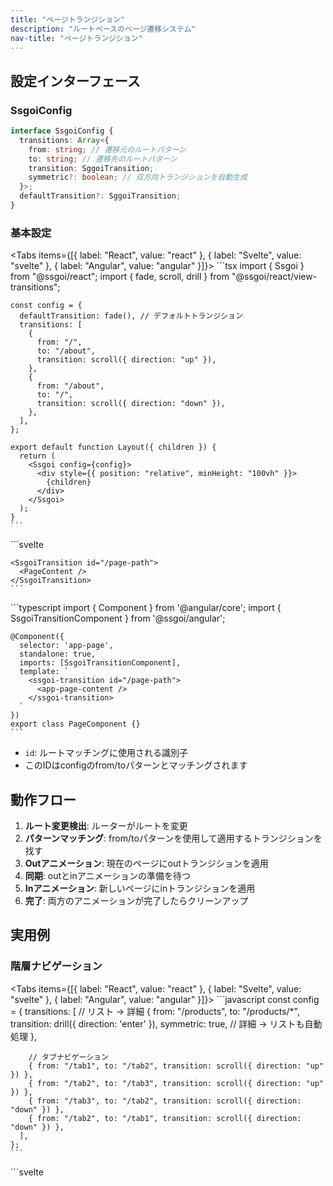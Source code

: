 ```yaml
---
title: "ページトランジション"
description: "ルートベースのページ遷移システム"
nav-title: "ページトランジション"
---
```


## 設定インターフェース

### SsgoiConfig

```typescript
interface SsgoiConfig {
  transitions: Array<{
    from: string; // 遷移元のルートパターン
    to: string; // 遷移先のルートパターン
    transition: SggoiTransition;
    symmetric?: boolean; // 双方向トランジションを自動生成
  }>;
  defaultTransition?: SggoiTransition;
}
```

### 基本設定

<Tabs items={[{ label: "React", value: "react" }, { label: "Svelte", value: "svelte" }, { label: "Angular", value: "angular" }]}>
  <TabPanel value="react">
    ```tsx
    import { Ssgoi } from "@ssgoi/react";
    import { fade, scroll, drill } from "@ssgoi/react/view-transitions";

    const config = {
      defaultTransition: fade(), // デフォルトトランジション
      transitions: [
        {
          from: "/",
          to: "/about",
          transition: scroll({ direction: "up" }),
        },
        {
          from: "/about",
          to: "/",
          transition: scroll({ direction: "down" }),
        },
      ],
    };

    export default function Layout({ children }) {
      return (
        <Ssgoi config={config}>
          <div style={{ position: "relative", minHeight: "100vh" }}>
            {children}
          </div>
        </Ssgoi>
      );
    }
    ```
  </TabPanel>
  <TabPanel value="svelte">
    ```svelte
    <script>
      import { Ssgoi } from "@ssgoi/svelte";
      import { fade, scroll, drill } from "@ssgoi/svelte/view-transitions";

      const config = {
        defaultTransition: fade(), // デフォルトトランジション
        transitions: [
          {
            from: "/",
            to: "/about",
            transition: scroll({ direction: "up" }),
          },
          {
            from: "/about",
            to: "/",
            transition: scroll({ direction: "down" }),
          },
        ],
      };
    </script>

    <Ssgoi {config}>
      <div style="position: relative; min-height: 100vh;">
        <slot />
      </div>
    </Ssgoi>
    ```
  </TabPanel>
  <TabPanel value="angular">
    ```typescript
    import { Component } from '@angular/core';
    import { Ssgoi } from '@ssgoi/angular';
    import { fade, scroll } from '@ssgoi/angular/view-transitions';
    import type { SsgoiConfig } from '@ssgoi/angular';

    @Component({
      selector: 'app-root',
      standalone: true,
      imports: [Ssgoi],
      template: `
        <ssgoi [config]="ssgoiConfig">
          <div style="position: relative; min-height: 100vh;">
            <router-outlet />
          </div>
        </ssgoi>
      `
    })
    export class AppComponent {
      ssgoiConfig: SsgoiConfig = {
        defaultTransition: fade(), // デフォルトトランジション
        transitions: [
          {
            from: '/',
            to: '/about',
            transition: scroll({ direction: 'up' })
          },
          {
            from: '/about',
            to: '/',
            transition: scroll({ direction: 'down' })
          }
        ]
      };
    }
    ```
  </TabPanel>
</Tabs>

## ルートマッチングルール

### パターンタイプ

1. **完全一致**: `/home` → `/home`と完全に一致
2. **ワイルドカードサフィックス**: `/products/*` → `/products/123`にマッチ
3. **完全ワイルドカード**: `*` → すべてのルートにマッチ

### マッチング優先度

より具体的なパターンが優先されます：

```javascript
transitions: [
  // 第1優先: 完全一致
  { from: "/blog/post-1", to: "/blog/post-2", transition: scroll() },

  // 第2優先: ワイルドカードマッチ
  { from: "/blog/*", to: "/blog/*", transition: fade() },

  // 第3優先: defaultTransition
];
```

## 対称オプション

双方向トランジションを自動生成します：

```javascript
{
  from: '/home',
  to: '/about',
  transition: fade(),
  symmetric: true  // 逆方向のトランジションを自動生成
}

// 上記の設定は以下のように動作します：
// /home → /about: fade
// /about → /home: fade (自動生成)
```

## ビュートランジションの構造

ビュートランジションは要素トランジションと同じ構造に従います：

```typescript
interface ViewTransition {
  in?: (
    element: HTMLElement,
    context?: SggoiTransitionContext
  ) => TransitionConfig;
  out?: (
    element: HTMLElement,
    context?: SggoiTransitionContext
  ) => TransitionConfig;
}
```

- **out**: fromページ（退出するページ）に適用
- **in**: toページ（入ってくるページ）に適用

## コンテキストオブジェクト

前のページと現在のページ間のスクロール差がビュートランジションの第2引数として渡されます：

```typescript
interface SggoiTransitionContext {
  scrollOffset: {
    x: number; // 前のページと現在のページ間のスクロールX差
    y: number; // 前のページと現在のページ間のスクロールY差
  };
}

// 例： スクロールを考慮したトランジション
const scrollAwareTransition = {
  in: (element, context) => {
    const { scrollOffset } = context;
    return {
      prepare: (el) => {
        // スクロール差分移動した状態から開始
        el.style.transform = `translateY(${-scrollOffset.y}px)`;
      },
      tick: (progress) => ({
        // 元の位置に戻る
        transform: `translateY(${-scrollOffset.y * (1 - progress)}px)`,
      }),
    };
  },
};
```

## SsgoiTransitionコンポーネント

各ページをラップするラッパーコンポーネント：

<Tabs items={[{ label: "React", value: "react" }, { label: "Svelte", value: "svelte" }, { label: "Angular", value: "angular" }]}>
  <TabPanel value="react">
    ```tsx
    import { SsgoiTransition } from "@ssgoi/react";

    export default function Page() {
      return (
        <SsgoiTransition id="/page-path">
          <PageContent />
        </SsgoiTransition>
      );
    }
    ```
  </TabPanel>
  <TabPanel value="svelte">
    ```svelte
    <script>
      import { SsgoiTransition } from "@ssgoi/svelte";
    </script>

    <SsgoiTransition id="/page-path">
      <PageContent />
    </SsgoiTransition>
    ```
  </TabPanel>
  <TabPanel value="angular">
    ```typescript
    import { Component } from '@angular/core';
    import { SsgoiTransitionComponent } from '@ssgoi/angular';

    @Component({
      selector: 'app-page',
      standalone: true,
      imports: [SsgoiTransitionComponent],
      template: `
        <ssgoi-transition id="/page-path">
          <app-page-content />
        </ssgoi-transition>
      `
    })
    export class PageComponent {}
    ```
  </TabPanel>
</Tabs>

- `id`: ルートマッチングに使用される識別子
- このIDはconfigのfrom/toパターンとマッチングされます

## 動作フロー

1. **ルート変更検出**: ルーターがルートを変更
2. **パターンマッチング**: from/toパターンを使用して適用するトランジションを找す
3. **Outアニメーション**: 現在のページにoutトランジションを適用
4. **同期**: outとinアニメーションの準備を待つ
5. **Inアニメーション**: 新しいページにinトランジションを適用
6. **完了**: 両方のアニメーションが完了したらクリーンアップ

## 実用例

### 階層ナビゲーション

<Tabs items={[{ label: "React", value: "react" }, { label: "Svelte", value: "svelte" }, { label: "Angular", value: "angular" }]}>
  <TabPanel value="react">
    ```javascript
    const config = {
      transitions: [
        // リスト → 詳細
        {
          from: "/products",
          to: "/products/*",
          transition: drill({ direction: 'enter' }),
          symmetric: true, // 詳細 → リストも自動処理
        },

        // タブナビゲーション
        { from: "/tab1", to: "/tab2", transition: scroll({ direction: "up" }) },
        { from: "/tab2", to: "/tab3", transition: scroll({ direction: "up" }) },
        { from: "/tab3", to: "/tab2", transition: scroll({ direction: "down" }) },
        { from: "/tab2", to: "/tab1", transition: scroll({ direction: "down" }) },
      ],
    };
    ```
  </TabPanel>
  <TabPanel value="svelte">
    ```svelte
    <script>
      import { drill, scroll } from "@ssgoi/svelte/view-transitions";

      const config = {
        transitions: [
          // リスト → 詳細
          {
            from: "/products",
            to: "/products/*",
            transition: drill({ direction: 'enter' }),
            symmetric: true, // 詳細 → リストも自動処理
          },

          // タブナビゲーション
          { from: "/tab1", to: "/tab2", transition: scroll({ direction: "up" }) },
          { from: "/tab2", to: "/tab3", transition: scroll({ direction: "up" }) },
          { from: "/tab3", to: "/tab2", transition: scroll({ direction: "down" }) },
          { from: "/tab2", to: "/tab1", transition: scroll({ direction: "down" }) },
        ],
      };
    </script>
    ```
  </TabPanel>
  <TabPanel value="angular">
    ```typescript
    import { drill, scroll } from '@ssgoi/angular/view-transitions';
    import type { SsgoiConfig } from '@ssgoi/angular';

    const ssgoiConfig: SsgoiConfig = {
      transitions: [
        // リスト → 詳細
        {
          from: '/products',
          to: '/products/*',
          transition: drill({ direction: 'enter' }),
          symmetric: true // 詳細 → リストも自動処理
        },

        // タブナビゲーション
        { from: '/tab1', to: '/tab2', transition: scroll({ direction: 'up' }) },
        { from: '/tab2', to: '/tab3', transition: scroll({ direction: 'up' }) },
        { from: '/tab3', to: '/tab2', transition: scroll({ direction: 'down' }) },
        { from: '/tab2', to: '/tab1', transition: scroll({ direction: 'down' }) }
      ]
    };
    ```
  </TabPanel>
</Tabs>
